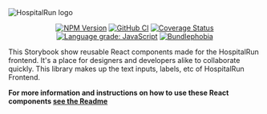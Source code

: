 
<Meta title="Welcome" />

<img src="https://raw.githubusercontent.com/HospitalRun/design/master/logo/horizontal/logo-on-transparent.png" alt="HospitalRun logo"/>

<div align="center">

[![NPM Version](https://badgen.net/npm/v/@hospitalrun/components)](https://www.npmjs.com/package/@hospitalrun/components) [![GitHub CI](https://github.com/HospitalRun/components/workflows/GitHub%20CI/badge.svg)](https://github.com/HospitalRun/components/actions) [![Coverage Status](https://coveralls.io/repos/github/HospitalRun/components/badge.svg?branch=master)](https://coveralls.io/github/HospitalRun/components?branch=master) [![Language grade: JavaScript](https://img.shields.io/lgtm/grade/javascript/g/HospitalRun/components.svg?logo=lgtm&logoWidth=18)](https://lgtm.com/projects/g/HospitalRun/components/context:javascript)
[![Bundlephobia](https://badgen.net/bundlephobia/min/@hospitalrun/components)](https://bundlephobia.com/result?p=@hospitalrun/components)

</div>

This Storybook show reusable React components made for the HospitalRun frontend. It's a place for designers and developers alike to collaborate quickly. This library makes up the text inputs, labels, etc of HospitalRun Frontend.

<strong>For more information and instructions on how to use these React components <a href="https://github.com/HospitalRun/components/blob/master/README.md">see the Readme</a></strong>

